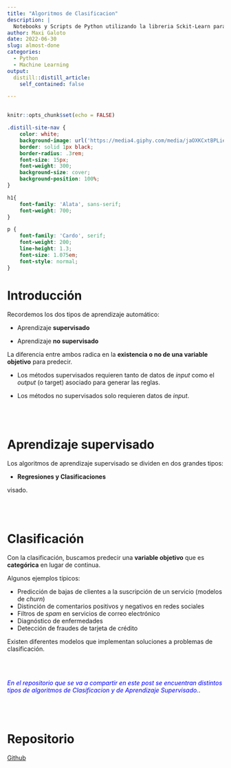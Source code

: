 ```yaml
---
title: "Algoritmos de Clasificacion"
description: |
  Notebooks y Scripts de Python utilizando la libreria Sckit-Learn para entrenar y probar modelos Supervisados de Clasificacion.
author: Maxi Galoto
date: 2022-06-30
slug: almost-done
categories:
  - Python
  - Machine Learning
output:
  distill::distill_article:
    self_contained: false

---
```


<div >
<img src="https://miro.medium.com/max/700/1*pzrsGTuIVROqhz6_pXHgLg.jpeg" alt="react" width="1" height="1" />
</div>


```r
knitr::opts_chunk$set(echo = FALSE)
```


```css

.distill-site-nav {
    color: white;
    background-image: url('https://media4.giphy.com/media/jaOXKCxtBPLieRLI0c/giphy.gif?cid=790b76115d6cd90afde8787c5cdcafd67fc94960f3437562&rid=giphy.gif&ct=g');
    border: solid 1px black;
    border-radius: .3rem;
    font-size: 15px;
    font-weight: 300;
    background-size: cover;
    background-position: 100%;
}

h1{
    font-family: 'Alata', sans-serif;
    font-weight: 700;
}

p {
    font-family: 'Cardo', serif;
    font-weight: 200;
    line-height: 1.3;
    font-size: 1.075em;
    font-style: normal;
}

```


<h1>Introducción</h1>


Recordemos los dos tipos de aprendizaje automático: 

* Aprendizaje **supervisado** 

* Aprendizaje **no supervisado**

La diferencia entre ambos radica en la **existencia o no de una variable objetivo** para predecir.

* Los métodos supervisados requieren tanto de datos de *input* como el *output* (o target) asociado para generar las reglas. 

* Los métodos no supervisados solo requieren datos de *input*.

<br>
</br>

# Aprendizaje supervisado


Los algoritmos de aprendizaje supervisado se dividen en dos grandes tipos:

- **Regresiones y Clasificaciones**

visado.

<br>
</br>

# Clasificación


Con la clasificación, buscamos predecir una **variable objetivo** que es **categórica** en lugar de continua. 

Algunos ejemplos típicos:

- Predicción de bajas de clientes a la suscripción de un servicio (modelos de *churn*)
- Distinción de comentarios positivos y negativos en redes sociales
- Filtros de _spam_ en servicios de correo electrónico
- Diagnóstico de enfermedades
- Detección de fraudes de tarjeta de crédito

Existen diferentes modelos que implementan soluciones a problemas de clasificación.




<br>
</br>


<span style="color:blue">*En el repositorio que se va a compartir en este post se encuentran distintos tipos de algoritmos de Clasificacion y de Aprendizaje Supervisado.*</span>.

<br>
</br>

# Repositorio


[Github](https://github.com/MGaloto/modelos_clasificacion)


